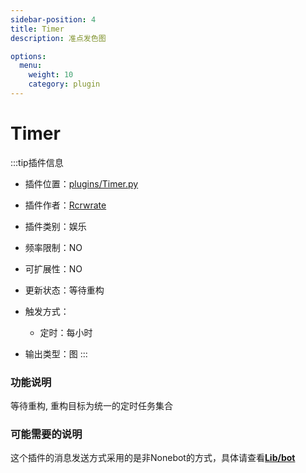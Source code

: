 ```yaml
---
sidebar-position: 4
title: Timer
description: 准点发色图

options:
  menu:
    weight: 10
    category: plugin
---
```


# Timer

:::tip插件信息
- 插件位置：[plugins/Timer.py](https://github.com/phantom-sea-limited/Bot/blob/main/plugins/Timer.py)
- 插件作者：[Rcrwrate](https://github.com/Rcrwrate)
- 插件类别：娱乐
- 频率限制：<span id="green">NO</span>
- 可扩展性：<span id="red">NO</span>
- 更新状态：<span id="orange">等待重构</span>


- 触发方式：
  - 定时：每小时
- 输出类型：图
:::


### 功能说明

等待重构, 重构目标为统一的定时任务集合

### 可能需要的说明

这个插件的消息发送方式采用的是非Nonebot的方式，具体请查看[**Lib/bot**](../Lib/Bot.mdx)